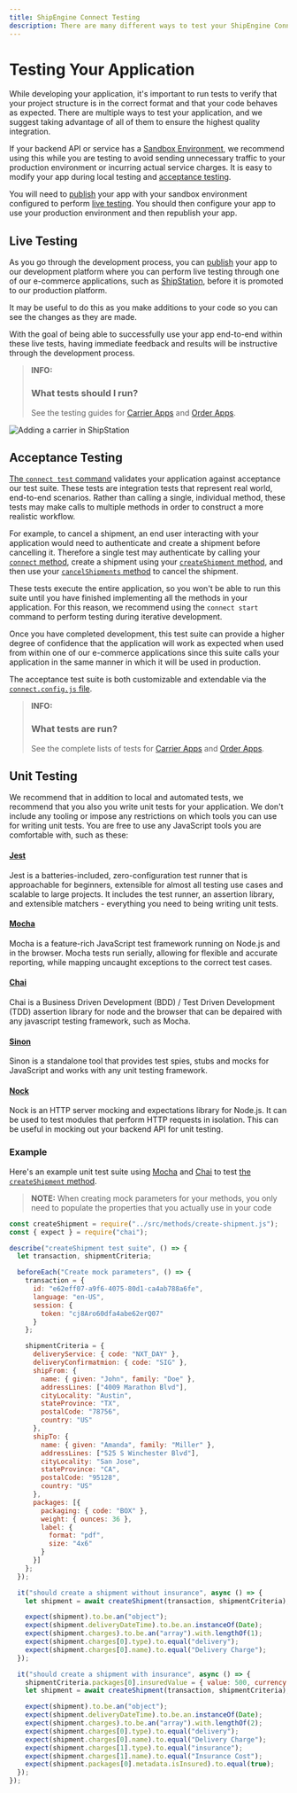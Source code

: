 ```yaml
---
title: ShipEngine Connect Testing
description: There are many different ways to test your ShipEngine Connect app. We provide all the tooling and guidance you need to be confident that your app works correctly.
---
```




Testing Your Application
=============================
While developing your application, it's important to run tests to verify that your project structure is in the correct format and that your code behaves as expected.
There are multiple ways to test your application, and we suggest taking advantage of all of them to ensure the highest quality integration.

If your backend API
or service has a [Sandbox Environment](https://en.wikipedia.org/wiki/Sandbox_(software_development)), we recommend using this
while you are testing to avoid sending unnecessary traffic to your production environment or incurring actual service charges. It is easy to modify
your app during local testing and [acceptance testing](#acceptance-testing).

You will
need to [publish](./../cli.mdx#publish-your-app) your app with your sandbox environment configured to perform [live testing](#live-testing).
You should then configure your app to use your production environment and then republish your app.

Live Testing
-----------------------------
As you go through the development process, you can [publish](./../publish.mdx) your app to
our development platform where you can perform live testing through one of our e-commerce applications, such as
[ShipStation](https://www.shipstation.com/), before it is promoted to our production platform.

It may be useful to do this as you make additions to your code so you can see the changes as they are made.

With the goal of being able to successfully use your app end-to-end within these live tests, having immediate feedback and results will be instructive through the development process.

> **INFO:**
> ### What tests should I run?
> See the testing guides for [Carrier Apps](./carrier-apps.mdx) and [Order Apps](./order-apps.mdx).



![Adding a carrier in ShipStation](/img/testing/shipstation.png)


Acceptance Testing
-----------------------------
[The `connect test` command](./../cli.mdx#test-your-app) validates your application against acceptance our test suite. These tests are integration tests that represent real world, end-to-end scenarios.
Rather than calling a single, individual method, these tests may make calls to multiple methods in order to construct a more realistic workflow.


For example, to cancel a shipment, an end user interacting with your application would need to authenticate and create a shipment before cancelling it. Therefore a
single test may authenticate by calling your [`connect` method](./../reference/methods/connect.mdx), create a shipment using your
[`createShipment` method](./../reference/methods/create-shipment.mdx), and then use your [`cancelShipments` method](./../reference/methods/cancel-shipments.mdx) to
cancel the shipment.

These tests execute the entire application, so you won't be able to run this suite until you have finished implementing all the methods
in your application. For this reason, we recommend using the `connect start` command to perform testing during iterative development.

Once you have completed development,
this test suite can provide a higher degree of confidence that the application will work as expected when used from within one of our
e-commerce applications since this suite calls your application in the same manner in which it will be used in production.

The acceptance test suite is both customizable and extendable via the [`connect.config.js` file](./config.mdx).

> **INFO:**
> ### What tests are run?
> See the complete lists of tests for [Carrier Apps](../carrier-app/tests/index.mdx) and [Order Apps](../order-app/tests/index.mdx).


Unit Testing
-----------------------------
We recommend that in addition to local and automated tests, we recommend that you also you write unit tests for your application. We don't include any
tooling or impose any restrictions on which tools you can use for writing unit tests. You are free to use any JavaScript tools you are comfortable with,
such as these:

#### [Jest](https://jestjs.io/)
Jest is a batteries-included, zero-configuration test runner that is approachable for beginners, extensible for almost all testing use cases and scalable to large projects.
It includes the test runner, an assertion library, and extensible matchers - everything you need to being writing unit tests.

#### [Mocha](https://mochajs.org/)
Mocha is a feature-rich JavaScript test framework running on Node.js and in the browser. Mocha tests run serially, allowing for flexible and accurate reporting, while mapping uncaught exceptions to the correct test cases.

#### [Chai](https://www.chaijs.com/)
Chai is a Business Driven Development (BDD) / Test Driven Development (TDD) assertion library for node and the browser that can be depaired with any javascript testing framework, such as Mocha.

#### [Sinon](https://sinonjs.org/)
Sinon is a standalone tool that provides test spies, stubs and mocks for JavaScript and works with any unit testing framework.

#### [Nock](https://github.com/nock/nock)
Nock is an HTTP server mocking and expectations library for Node.js. It can be used to test modules that perform HTTP requests in isolation. This can be useful
in mocking out your backend API for unit testing.

### Example
Here's an example unit test suite using [Mocha](https://mochajs.org/) and [Chai](https://www.chaijs.com/) to test [the `createShipment` method](./../reference/methods/create-shipment.mdx).

> **NOTE:** When creating mock parameters for your methods, you only need to populate the properties that you actually use in your code

```javascript
const createShipment = require("../src/methods/create-shipment.js");
const { expect } = require("chai");

describe("createShipment test suite", () => {
  let transaction, shipmentCriteria;

  beforeEach("Create mock parameters", () => {
    transaction = {
      id: "e62eff07-a9f6-4075-80d1-ca4ab788a6fe",
      language: "en-US",
      session: {
        token: "cj8Aro60dfa4abe62erQ07"
      }
    };

    shipmentCriteria = {
      deliveryService: { code: "NXT_DAY" },
      deliveryConfirmatmion: { code: "SIG" },
      shipFrom: {
        name: { given: "John", family: "Doe" },
        addressLines: ["4009 Marathon Blvd"],
        cityLocality: "Austin",
        stateProvince: "TX",
        postalCode: "78756",
        country: "US"
      },
      shipTo: {
        name: { given: "Amanda", family: "Miller" },
        addressLines: ["525 S Winchester Blvd"],
        cityLocality: "San Jose",
        stateProvince: "CA",
        postalCode: "95128",
        country: "US"
      },
      packages: [{
        packaging: { code: "BOX" },
        weight: { ounces: 36 },
        label: {
          format: "pdf",
          size: "4x6"
        }
      }]
    };
  });

  it("should create a shipment without insurance", async () => {
    let shipment = await createShipment(transaction, shipmentCriteria);

    expect(shipment).to.be.an("object");
    expect(shipment.deliveryDateTime).to.be.an.instanceOf(Date);
    expect(shipment.charges).to.be.an("array").with.lengthOf(1);
    expect(shipment.charges[0].type).to.equal("delivery");
    expect(shipment.charges[0].name).to.equal("Delivery Charge");
  });

  it("should create a shipment with insurance", async () => {
    shipmentCriteria.packages[0].insuredValue = { value: 500, currency: "USD" };
    let shipment = await createShipment(transaction, shipmentCriteria);

    expect(shipment).to.be.an("object");
    expect(shipment.deliveryDateTime).to.be.an.instanceOf(Date);
    expect(shipment.charges).to.be.an("array").with.lengthOf(2);
    expect(shipment.charges[0].type).to.equal("delivery");
    expect(shipment.charges[0].name).to.equal("Delivery Charge");
    expect(shipment.charges[1].type).to.equal("insurance");
    expect(shipment.charges[1].name).to.equal("Insurance Cost");
    expect(shipment.packages[0].metadata.isInsured).to.equal(true);
  });
});
```


<Pager
  prev="./../error-handling.mdx" prevTitle="Error Handling"
  next="./../publish.mdx" nextTitle="Publishing"
/>
